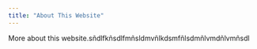 ```yaml
---
title: "About This Website"
---
```


More about this website.sñdlfkñsdlfmñsldmvñlkdsmfñlsdmñlvmdñlvmñsdl